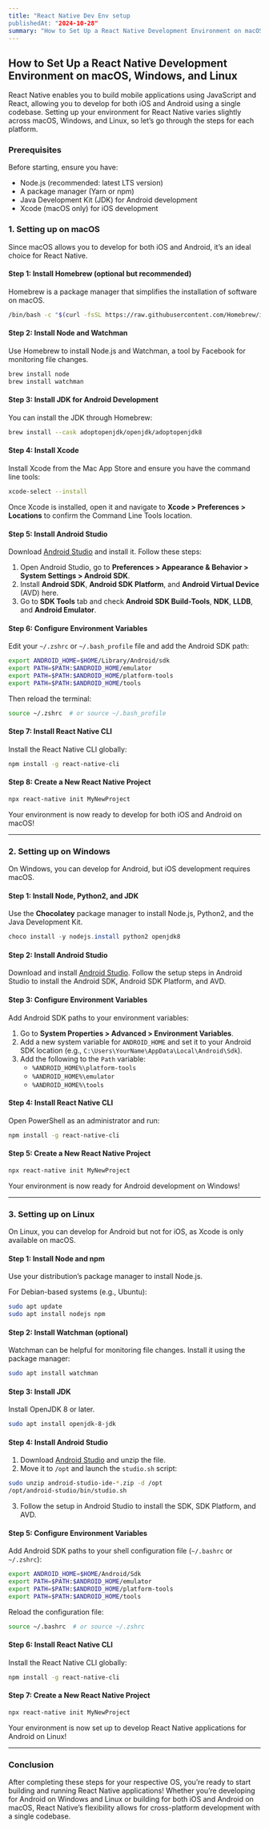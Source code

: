 ```yaml
---
title: "React Native Dev Env setup
publishedAt: "2024-10-28"
summary: "How to Set Up a React Native Development Environment on macOS, Windows, and Linux"
---
```


## How to Set Up a React Native Development Environment on macOS, Windows, and Linux

React Native enables you to build mobile applications using JavaScript and React, allowing you to develop for both iOS and Android using a single codebase. Setting up your environment for React Native varies slightly across macOS, Windows, and Linux, so let’s go through the steps for each platform.

### Prerequisites

Before starting, ensure you have:

- Node.js (recommended: latest LTS version)
- A package manager (Yarn or npm)
- Java Development Kit (JDK) for Android development
- Xcode (macOS only) for iOS development

### 1. Setting up on macOS

Since macOS allows you to develop for both iOS and Android, it’s an ideal choice for React Native.

#### Step 1: Install Homebrew (optional but recommended)

Homebrew is a package manager that simplifies the installation of software on macOS.

```bash
/bin/bash -c "$(curl -fsSL https://raw.githubusercontent.com/Homebrew/install/HEAD/install.sh)"
```

#### Step 2: Install Node and Watchman

Use Homebrew to install Node.js and Watchman, a tool by Facebook for monitoring file changes.

```bash
brew install node
brew install watchman
```

#### Step 3: Install JDK for Android Development

You can install the JDK through Homebrew:

```bash
brew install --cask adoptopenjdk/openjdk/adoptopenjdk8
```

#### Step 4: Install Xcode

Install Xcode from the Mac App Store and ensure you have the command line tools:

```bash
xcode-select --install
```

Once Xcode is installed, open it and navigate to **Xcode > Preferences > Locations** to confirm the Command Line Tools location.

#### Step 5: Install Android Studio

Download [Android Studio](https://developer.android.com/studio) and install it. Follow these steps:

1. Open Android Studio, go to **Preferences > Appearance & Behavior > System Settings > Android SDK**.
2. Install **Android SDK**, **Android SDK Platform**, and **Android Virtual Device** (AVD) here.
3. Go to **SDK Tools** tab and check **Android SDK Build-Tools**, **NDK**, **LLDB**, and **Android Emulator**.

#### Step 6: Configure Environment Variables

Edit your `~/.zshrc` or `~/.bash_profile` file and add the Android SDK path:

```bash
export ANDROID_HOME=$HOME/Library/Android/sdk
export PATH=$PATH:$ANDROID_HOME/emulator
export PATH=$PATH:$ANDROID_HOME/platform-tools
export PATH=$PATH:$ANDROID_HOME/tools
```

Then reload the terminal:

```bash
source ~/.zshrc  # or source ~/.bash_profile
```

#### Step 7: Install React Native CLI

Install the React Native CLI globally:

```bash
npm install -g react-native-cli
```

#### Step 8: Create a New React Native Project

```bash
npx react-native init MyNewProject
```

Your environment is now ready to develop for both iOS and Android on macOS!

---

### 2. Setting up on Windows

On Windows, you can develop for Android, but iOS development requires macOS.

#### Step 1: Install Node, Python2, and JDK

Use the **Chocolatey** package manager to install Node.js, Python2, and the Java Development Kit.

```powershell
choco install -y nodejs.install python2 openjdk8
```

#### Step 2: Install Android Studio

Download and install [Android Studio](https://developer.android.com/studio). Follow the setup steps in Android Studio to install the Android SDK, Android SDK Platform, and AVD.

#### Step 3: Configure Environment Variables

Add Android SDK paths to your environment variables:

1. Go to **System Properties > Advanced > Environment Variables**.
2. Add a new system variable for `ANDROID_HOME` and set it to your Android SDK location (e.g., `C:\Users\YourName\AppData\Local\Android\Sdk`).
3. Add the following to the `Path` variable:
   - `%ANDROID_HOME%\platform-tools`
   - `%ANDROID_HOME%\emulator`
   - `%ANDROID_HOME%\tools`

#### Step 4: Install React Native CLI

Open PowerShell as an administrator and run:

```bash
npm install -g react-native-cli
```

#### Step 5: Create a New React Native Project

```bash
npx react-native init MyNewProject
```

Your environment is now ready for Android development on Windows!

---

### 3. Setting up on Linux

On Linux, you can develop for Android but not for iOS, as Xcode is only available on macOS.

#### Step 1: Install Node and npm

Use your distribution’s package manager to install Node.js.

For Debian-based systems (e.g., Ubuntu):

```bash
sudo apt update
sudo apt install nodejs npm
```

#### Step 2: Install Watchman (optional)

Watchman can be helpful for monitoring file changes. Install it using the package manager:

```bash
sudo apt install watchman
```

#### Step 3: Install JDK

Install OpenJDK 8 or later.

```bash
sudo apt install openjdk-8-jdk
```

#### Step 4: Install Android Studio

1. Download [Android Studio](https://developer.android.com/studio) and unzip the file.
2. Move it to `/opt` and launch the `studio.sh` script:

```bash
sudo unzip android-studio-ide-*.zip -d /opt
/opt/android-studio/bin/studio.sh
```

3. Follow the setup in Android Studio to install the SDK, SDK Platform, and AVD.

#### Step 5: Configure Environment Variables

Add Android SDK paths to your shell configuration file (`~/.bashrc` or `~/.zshrc`):

```bash
export ANDROID_HOME=$HOME/Android/Sdk
export PATH=$PATH:$ANDROID_HOME/emulator
export PATH=$PATH:$ANDROID_HOME/platform-tools
export PATH=$PATH:$ANDROID_HOME/tools
```

Reload the configuration file:

```bash
source ~/.bashrc  # or source ~/.zshrc
```

#### Step 6: Install React Native CLI

Install the React Native CLI globally:

```bash
npm install -g react-native-cli
```

#### Step 7: Create a New React Native Project

```bash
npx react-native init MyNewProject
```

Your environment is now set up to develop React Native applications for Android on Linux!

---

### Conclusion

After completing these steps for your respective OS, you’re ready to start building and running React Native applications! Whether you’re developing for Android on Windows and Linux or building for both iOS and Android on macOS, React Native’s flexibility allows for cross-platform development with a single codebase.
